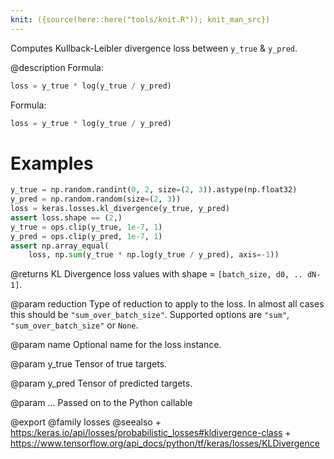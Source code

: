 ```yaml
---
knit: ({source(here::here("tools/knit.R")); knit_man_src})
---
```

Computes Kullback-Leibler divergence loss between `y_true` & `y_pred`.

@description
Formula:

```python
loss = y_true * log(y_true / y_pred)
```

Formula:

```python
loss = y_true * log(y_true / y_pred)
```

# Examples
```python
y_true = np.random.randint(0, 2, size=(2, 3)).astype(np.float32)
y_pred = np.random.random(size=(2, 3))
loss = keras.losses.kl_divergence(y_true, y_pred)
assert loss.shape == (2,)
y_true = ops.clip(y_true, 1e-7, 1)
y_pred = ops.clip(y_pred, 1e-7, 1)
assert np.array_equal(
    loss, np.sum(y_true * np.log(y_true / y_pred), axis=-1))
```

@returns
KL Divergence loss values with shape = `[batch_size, d0, .. dN-1]`.

@param reduction
Type of reduction to apply to the loss. In almost all cases
this should be `"sum_over_batch_size"`.
Supported options are `"sum"`, `"sum_over_batch_size"` or `None`.

@param name
Optional name for the loss instance.

@param y_true
Tensor of true targets.

@param y_pred
Tensor of predicted targets.

@param ...
Passed on to the Python callable

@export
@family losses
@seealso
+ <https:/keras.io/api/losses/probabilistic_losses#kldivergence-class>
+ <https://www.tensorflow.org/api_docs/python/tf/keras/losses/KLDivergence>
